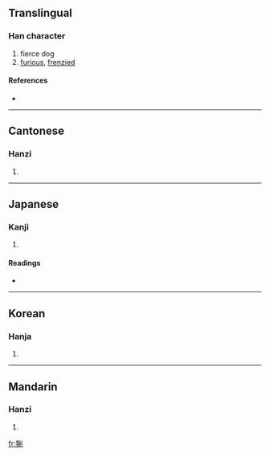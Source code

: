 ==Translingual==

===Han character===
{{Han char|rn=94|rad=犬|as=08|sn=11|four=4220<sub>0</sub>|canj=大竹竹月弓 (KHHBN)}}

# fierce dog
# [[furious]], [[frenzied]]

====References====
* {{Han ref|kx=0713.210|dkj=20494|dj=1125.160|hdz=21353.100|uh=7318|ud=29464|bh=D664|bd=54884}}

----

==Cantonese==

===Hanzi===
{{yue-hanzi|jyut=|y=jai3}}

# {{defn|Cantonese}}

----

==Japanese==

===Kanji===
{{ja-kanji|grade=|rs=犬08}}

# {{defn|Japanese}}

====Readings====
* {{ja-readings|on=[[せい]] (sei), [[けい]] (kei)|kun=|nanori=}}

----

==Korean==

===Hanja===
{{ko-hanja|hangeul=제|eumhun=|rv=je|mr=che|y=cey}}

# {{defn|Korean}}

----

==Mandarin==

===Hanzi===
{{cmn-hanzi|pin=[[shē]] ([[she1]]), [[zhì]] ([[zhi4]])|wg=she<sup>1</sup>, chih<sup>4</sup>}}

# {{defn|Mandarin}}

[[fr:猘]]